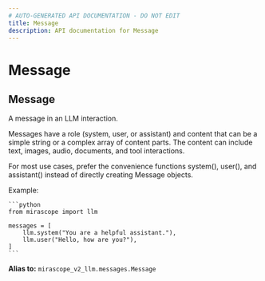 ```yaml
---
# AUTO-GENERATED API DOCUMENTATION - DO NOT EDIT
title: Message
description: API documentation for Message
---
```


# Message

## <ApiType type="Alias" path="Message" symbolName="Message" /> Message

A message in an LLM interaction.

Messages have a role (system, user, or assistant) and content that can be
a simple string or a complex array of content parts. The content can include
text, images, audio, documents, and tool interactions.

For most use cases, prefer the convenience functions system(), user(), and
assistant() instead of directly creating Message objects.

Example:

    ```python
    from mirascope import llm

    messages = [
        llm.system("You are a helpful assistant."),
        llm.user("Hello, how are you?"),
    ]
    ```


**Alias to:** `mirascope_v2_llm.messages.Message`
